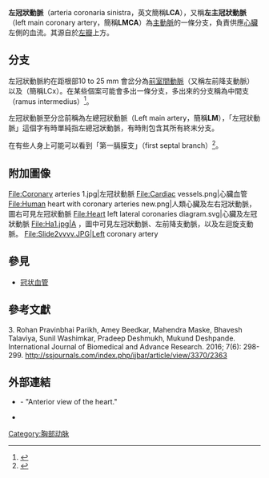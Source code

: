 {{Infobox artery
| Name        = 左冠狀動脈
| Latin       = arteria coronaria sinistra
| Image       = Gray495.png
| Caption     = Heart viewed from above, atria removed, base of ventricles exposed. Left coronary artery visible at left.
| Image2      = Coronary arteries.svg
| Caption2    = Heart viewed from the front. Coronary arteries (labeled in red text) and other major landmarks (in blue text). Left coronary artery is at upper right in the image.
| BranchFrom  = [[升主動脈|升主動脈]]
| BranchTo    = [[左前降支動脈|左前降支動脈]] <br> {{tsl|en|Circumflex branch of left coronary artery|左迴旋支動脈}} <br>（中間支）
| Vein        =
| Supplies    =
<!--
| GraySubject = 142
| GrayPage    = 547
| DorlandsPre = a_61
| DorlandsSuf = 12154070
-->
}}
'''左冠狀動脈'''（arteria coronaria sinistra，英文簡稱'''LCA'''），又稱'''左主冠狀動脈'''（left main coronary artery，簡稱'''LMCA'''）為[[主動脈|主動脈]]的一條分支，負責供應[[心臟|心臟]]左側的血流。其源自於{{tsl|en|aortic valve|主動脈瓣}}[[心瓣|左瓣]]上方。

==分支==
左冠狀動脈約在距根部10 to 25 mm 會岔分為[[前室間動脈|前室間動脈]]（又稱左前降支動脈）以及{{tsl|en|left circumflex artery|左迴旋支動脈}}（簡稱LCx）。在某些個案可能會多出一條分支，多出來的分支稱為中間支（ramus intermedius）<ref name="Hurst">{{cite book | last=Fuster | first=V |author2=Alexander RW |author3=O'Rourke RA  | title=Hurst's The Heart | publisher=McGraw-Hill | year=2001 | page=53 | edition=10th | isbn=0-07-135694-0 }}</ref>。

左冠狀動脈至分岔前稱為左總冠狀動脈（Left main artery，簡稱'''LM'''），「左冠狀動脈」這個字有時單純指左總冠狀動脈，有時則包含其所有終末分支。

在有些人身上可能可以看到「第一膈膜支」（first septal branch）<ref name="pmid3139296">{{cite journal |vauthors=Verna E, Santarone M, Boscarini M, Ghezzi I, Repetto S |title=Unusual origin and course of the first septal branch of the left coronary artery: angiographic recognition |journal=Cardiovasc Intervent Radiol |volume=11 |issue=3 |pages=146–9 |date=June 1988 |pmid=3139296 |url=http://www.springerlink.com/content/d697r34x36r22051/ |doi=10.1007/BF02577106 |access-date=2016-09-15 |archive-date=2020-04-15 |archive-url=https://web.archive.org/web/20200415113241/http://www.springerlink.com/content/d697r34x36r22051/ |dead-url=yes }}</ref>。

==附加圖像==
<gallery>
File:Coronary arteries 1.jpg|左冠狀動脈
File:Cardiac vessels.png|心臟血管
File:Human heart with coronary arteries new.png|人類心臟及左右冠狀動脈，圖右可見左冠狀動脈
File:Heart left lateral coronaries diagram.svg|心臟及左冠狀動脈
File:Ha1.jpg|A {{tsl|en|coronary angiogram|心血管照影}}，圖中可見左冠狀動脈、左前降支動脈，以及左迴旋支動脈。
File:Slide2vvvv.JPG|Left coronary artery
</gallery>

==參見==
* [[冠状血管|冠状血管]]

==參考文獻==
{{reflist}}
3. Rohan Pravinbhai Parikh, Amey Beedkar, Mahendra Maske, Bhavesh Talaviya, Sunil Washimkar, Pradeep Deshmukh, Mukund Deshpande. International Journal of Biomedical and Advance Research. 2016; 7(6): 298-299. http://ssjournals.com/index.php/ijbar/article/view/3370/2363 {{Wayback|url=http://ssjournals.com/index.php/ijbar/article/view/3370/2363 |date=20190626153543 }}

==外部連結==
* {{SUNYAnatomyFigs|20|03|01}} - "Anterior view of the heart."
* {{Chorus|00463}}

{{Arteries of chest}}

[[Category:胸部动脉|Category:胸部动脉]]